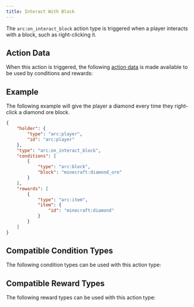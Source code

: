 ```yaml
---
title: Interact With Block
---
```



The `arc:on_interact_block` action type is triggered when a player interacts with a block, such as right-clicking it.

## Action Data

When this action is triggered, the following [action data](/docs/arc/wiki/action_data/index.mdx) is made available to be used by conditions and rewards:

<ActionDataTable actionType="interact_with_block" />

## Example

The following example will give the player a diamond every time they right-click a diamond ore block.

```json title="data/my_datapack/arc/diamond_for_interact.json"
{
    "holder": {
        "type": "arc:player",
        "id": "arc:player"
    },
    "type": "arc:on_interact_block",
    "conditions": [
        {
            "type": "arc:block",
            "block": "minecraft:diamond_ore"
        }
    ],
    "rewards": [
        {
            "type": "arc:item",
            "item": {
                "id": "minecraft:diamond"
            }
        }
    ]
}
```

## Compatible Condition Types

The following condition types can be used with this action type:

<CompatibleConditionTypes actionType="interact_with_block" />

## Compatible Reward Types

The following reward types can be used with this action type:

<CompatibleRewardTypes actionType="interact_with_block" />
